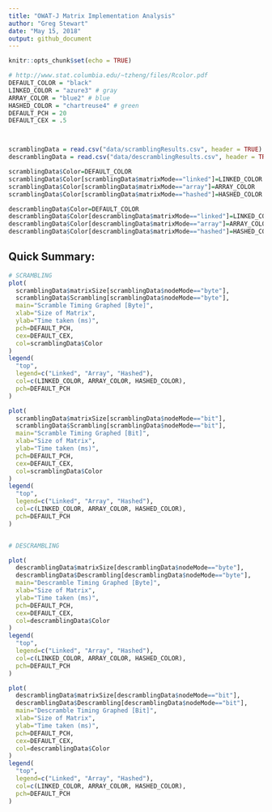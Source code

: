 ```yaml
---
title: "OWAT-J Matrix Implementation Analysis"
author: "Greg Stewart"
date: "May 15, 2018"
output: github_document
---
```

<!--
This script takes the runtime data from OWAT and performs analyis on the results.

In particular, it is comparing the different implementations of matrices used in the library.

It also outputs the best places for the runner to decide to run one implementation or another.

Author: Greg Stewart

Requires R markdown (install.packages("rmarkdown"))
-->

```r
knitr::opts_chunk$set(echo = TRUE)

# http://www.stat.columbia.edu/~tzheng/files/Rcolor.pdf
DEFAULT_COLOR = "black"
LINKED_COLOR = "azure3" # gray
ARRAY_COLOR = "blue2" # blue
HASHED_COLOR = "chartreuse4" # green
DEFAULT_PCH = 20
DEFAULT_CEX = .5



scramblingData = read.csv("data/scramblingResults.csv", header = TRUE)
descramblingData = read.csv("data/descramblingResults.csv", header = TRUE)

scramblingData$Color=DEFAULT_COLOR
scramblingData$Color[scramblingData$matrixMode=="linked"]=LINKED_COLOR
scramblingData$Color[scramblingData$matrixMode=="array"]=ARRAY_COLOR
scramblingData$Color[scramblingData$matrixMode=="hashed"]=HASHED_COLOR

descramblingData$Color=DEFAULT_COLOR
descramblingData$Color[descramblingData$matrixMode=="linked"]=LINKED_COLOR
descramblingData$Color[descramblingData$matrixMode=="array"]=ARRAY_COLOR
descramblingData$Color[descramblingData$matrixMode=="hashed"]=HASHED_COLOR


```

## Quick Summary:


```r

# SCRAMBLING
plot(
  scramblingData$matrixSize[scramblingData$nodeMode=="byte"],
  scramblingData$Scrambling[scramblingData$nodeMode=="byte"],
  main="Scramble Timing Graphed [Byte]",
  xlab="Size of Matrix",
  ylab="Time taken (ms)",
  pch=DEFAULT_PCH,
  cex=DEFAULT_CEX,
  col=scramblingData$Color
)
legend(
  "top",
  legend=c("Linked", "Array", "Hashed"),
  col=c(LINKED_COLOR, ARRAY_COLOR, HASHED_COLOR),
  pch=DEFAULT_PCH
)

plot(
  scramblingData$matrixSize[scramblingData$nodeMode=="bit"],
  scramblingData$Scrambling[scramblingData$nodeMode=="bit"],
  main="Scramble Timing Graphed [Bit]",
  xlab="Size of Matrix",
  ylab="Time taken (ms)",
  pch=DEFAULT_PCH,
  cex=DEFAULT_CEX,
  col=scramblingData$Color
)
legend(
  "top",
  legend=c("Linked", "Array", "Hashed"),
  col=c(LINKED_COLOR, ARRAY_COLOR, HASHED_COLOR),
  pch=DEFAULT_PCH
)


# DESCRAMBLING

plot(
  descramblingData$matrixSize[descramblingData$nodeMode=="byte"],
  descramblingData$Descrambling[descramblingData$nodeMode=="byte"],
  main="Descramble Timing Graphed [Byte]",
  xlab="Size of Matrix",
  ylab="Time taken (ms)",
  pch=DEFAULT_PCH,
  cex=DEFAULT_CEX,
  col=descramblingData$Color
)
legend(
  "top",
  legend=c("Linked", "Array", "Hashed"),
  col=c(LINKED_COLOR, ARRAY_COLOR, HASHED_COLOR),
  pch=DEFAULT_PCH
)

plot(
  descramblingData$matrixSize[descramblingData$nodeMode=="bit"],
  descramblingData$Descrambling[descramblingData$nodeMode=="bit"],
  main="Descramble Timing Graphed [Bit]",
  xlab="Size of Matrix",
  ylab="Time taken (ms)",
  pch=DEFAULT_PCH,
  cex=DEFAULT_CEX,
  col=descramblingData$Color
)
legend(
  "top",
  legend=c("Linked", "Array", "Hashed"),
  col=c(LINKED_COLOR, ARRAY_COLOR, HASHED_COLOR),
  pch=DEFAULT_PCH
)
```
